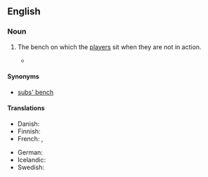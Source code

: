 ==English==

===Noun===
{{en-noun|es|head=[[substitutes]]' [[bench]]}}

# {{lb|en|football}} The bench on which the [[player]]s sit when they are not in action.
#* {{quote-journal
|en
|date=June 19, 2012
|author=Phil McNulty
|title=England 1-0 Ukraine
|work=BBC Sport
|url=http://www.bbc.co.uk/sport/0/football/18181971
|page=
|passage=Oleg Blokhin's side lost the talismanic Andriy Shevchenko to the '''substitutes' bench''' because of a knee injury but still showed enough to put England through real turmoil in spells.}}

====Synonyms====
* [[subs' bench]]

====Translations====
{{trans-top|the bench on which substitutes sit}}
* Danish: {{t|da|udskiftningsbænk|c}}
* Finnish: {{t|fi|vaihtopenkki}}
* French: {{t|fr|banc des remplaçants|m}}, {{t+|fr|banc de touche|m}}
{{trans-mid}}
* German: {{t|de|Ersatzbank|f}}
* Icelandic: {{t|is|varamannabekkur|m}}
* Swedish: {{t|sv|avbytarbänk|c}}
{{trans-bottom}}